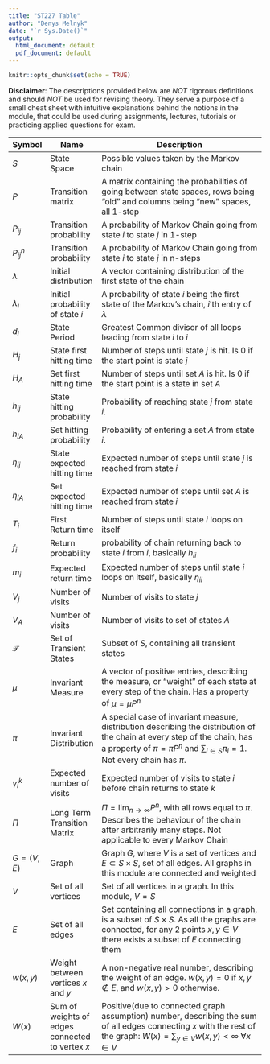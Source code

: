 ```yaml
---
title: "ST227 Table"
author: "Denys Melnyk"
date: "`r Sys.Date()`"
output:
  html_document: default
  pdf_document: default
---
```


```r
knitr::opts_chunk$set(echo = TRUE)
```

**Disclaimer**: The descriptions provided below are *NOT* rigorous definitions and should *NOT* be used for revising theory. They serve a purpose of a small cheat sheet with intuitive explanations behind the notions in the module, that could be used during assignments, lectures, tutorials or practicing applied questions for exam. 


| Symbol | Name           | Description                                         |
|--------|----------------|-----------------------------------------------------|
| $S$ | State Space | Possible values taken by the Markov chain |
| $P$ | Transition matrix  | A matrix containing the probabilities of going between state spaces, rows being "old" and columns being "new" spaces, all 1-step |
| $P_{ij}$ | Transition probability | A probability of Markov Chain going from state $i$ to state $j$ in 1-step|
| $P_{ij}^n$ | Transition probability | A probability of Markov Chain going from state $i$ to state $j$ in n-steps|
| $\lambda$ | Initial distribution | A vector containing distribution of the first state of the chain |
| $\lambda_i$ | Initial probability of state $i$ | A probability of state $i$ being the first state of the Markov's chain, $i$'th entry of $\lambda$ |
| $d_i$ | State Period | Greatest Common divisor of all loops leading from state $i$ to $i$ |
| $H_j$ | State first hitting time | Number of steps until state $j$ is hit. Is 0 if the start point is state $j$ |
| $H_A$ | Set first hitting time | Number of steps until set $A$ is hit. Is 0 if the start point is a state in set $A$ |
| $h_{ij}$ | State hitting probability | Probability of reaching state $j$ from state $i$. |
| $h_{iA}$ | Set hitting probability | Probability of entering a set $A$ from state $i$. |
| $\eta_{ij}$ | State expected hitting time | Expected number of steps until state $j$ is reached from state $i$ |
| $\eta_{iA}$ | Set expected hitting time | Expected number of steps until set $A$ is reached from state $i$ |
| $T_i$ | First Return time | Number of steps until state $i$ loops on itself |
| $f_i$ | Return probability | probability of chain returning back to state $i$ from $i$, basically $h_{ii}$ |
| $m_i$ | Expected return time | Expected number of steps until state $i$ loops on itself, basically $\eta_{ii}$ | 
| $V_j$ | Number of visits | Number of visits to state $j$ |
| $V_A$ | Number of visits | Number of visits to set of states $A$ |
| $\mathcal{T}$| Set of Transient States | Subset of $S$, containing all transient states |
| $\mu$ | Invariant Measure | A vector of positive entries, describing the measure, or "weight" of each state at every step of the chain. Has a property of $\mu=\mu P^n$ |
| $\pi$ | Invariant Distribution | A special case of invariant measure, distribution describing the distribution of the chain at every step of the chain, has a property of $\pi=\pi P^n$ and $\sum_{i\in S}\pi_i=1$. Not every chain has $\pi$. |
| $\gamma_i^k$ | Expected number of visits | Expected number of visits to state $i$ before chain returns to state $k$|
| $\Pi$ | Long Term Transition Matrix | $\Pi = \lim_{{n \to \infty}} P^n$, with all rows equal to $\pi$. Describes the behaviour of the chain after arbitrarily many steps. Not applicable to every Markov Chain |
| $G=(V, E)$ | Graph | Graph $G$, where $V$ is a set of vertices and $E\subset S \times S$, set of all edges. All graphs in this module are connected and weighted |
| $V$ | Set of all vertices | Set of all vertices in a graph. In this module, $V=S$ |
| $E$ | Set of all edges | Set containing all connections in a graph, is a subset of $S\times S$. As all the graphs are connected, for any 2 points $x,y \in V$ there exists a subset of $E$ connecting them |
| $w(x,y)$ | Weight between vertices $x$ and $y$ | A non-negative real number, describing the weight of an edge. $w(x,y)=0$ if $x,y\notin E$, and $w(x,y)>0$ otherwise. |
| $W(x)$ | Sum of weights of edges connected to vertex $x$ | Positive(due to connected graph assumption) number, describing the sum of all edges connecting $x$ with the rest of the graph: $W(x)=\sum_{y \in V}w(x,y)<\infty$ $\forall x \in V$|


